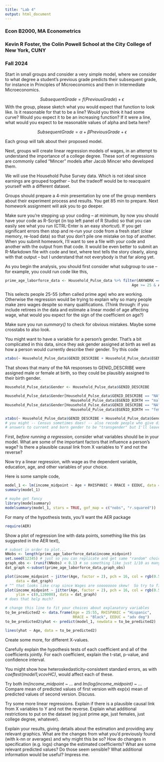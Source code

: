 ---
title: "Lab 4"
output: html_document
---

### Econ B2000, MA Econometrics
### Kevin R Foster, the Colin Powell School at the City College of New York, CUNY
### Fall 2024

Start in small groups and consider a very simple model, where we consider to what degree a student's previous grade predicts their subsequent grade, for instance in Principles of Microeconomics and then in Intermediate Microeconomics.

$$
SubsequentGrade = f(PreviousGrade) + \epsilon 
$$
With the group, please sketch what you would expect that function to look like. Is it reasonable for that to be a line? Would you think it had some curve? Would you expect it to be an increasing function? If it were a line, what would you expect to be reasonable values of alpha and beta here?

$$
SubsequentGrade = \alpha + \beta PreviousGrade + \epsilon 
$$

Each group will talk about their proposed model.

Next, groups will create linear regression models of wages, in an attempt to understand the importance of a college degree. These sort of regressions are commonly called "Mincer" models after Jacob Mincer who developed them.

We will use the Household Pulse Survey data. Which is not ideal since earnings are grouped together -- but the tradeoff would be to reacquaint yourself with a different dataset.

Groups should prepare a 4-min presentation by one of the group members about their experiment process and results. You get 85 min to prepare. Next homework assignment will ask you to go deeper.

Make sure you're stepping up your coding -- at minimum, by now you should have your code as R-Script (in top left panel of R Studio) so that you can easily see what you run (CTRL-Enter is an easy shortcut). If you get significant errors then stop and re-run your code from a fresh start (clear memory, re-load data) so that you don't pile one mistake on top of another. When you submit homework, I'll want to see a file with your code and another with the output from that code. It would be even better to submit an R-Markdown file with code and text, where text tells the story clearly, along with that output -- but I understand that not everybody is that far along yet.

As you begin the analysis, you should first consider what subgroup to use -- for example, you could run code like this,

```{r eval = FALSE}
prime_age_laborforce_data <- Household_Pulse_data %>% filter(ANYWORK == "yes employment in last 7 days" &
                                                          Age >= 25 & Age <= 55)

```

This selects people 25-55 (often called prime age) who are working. Otherwise the regression would be trying to explain why so many people make zero wages despite so many qualifications. (Think through: if you include retirees in the data and estimate a linear model of age affecting wage, what would you expect for the sign of the coefficient on age?) 

Make sure you run *summary()* to check for obvious mistakes. Maybe some crosstabs to also look.

You might want to have a variable for a person's gender. That's a bit complicated in this data, since they ask gender assigned at birth as well as how a person would currently describe their gender. Try this code

```{r eval=FALSE}
xtabs(~ Household_Pulse_data$GENID_DESCRIBE + Household_Pulse_data$EGENID_BIRTH)

```

That shows that many of the NA responses to GENID_DESCRIBE were assigned male or female at birth, so they could be plausibly assigned to their birth gender.

```{r eval=FALSE}
Household_Pulse_data$Gender <- Household_Pulse_data$GENID_DESCRIBE

Household_Pulse_data$Gender[Household_Pulse_data$GENID_DESCRIBE == "NA" & 
                              Household_Pulse_data$EGENID_BIRTH == "male"] <- "male" 
Household_Pulse_data$Gender[Household_Pulse_data$GENID_DESCRIBE == "NA" & 
                              Household_Pulse_data$EGENID_BIRTH == "female"] <- "female" 

xtabs(~ Household_Pulse_data$GENID_DESCRIBE + Household_Pulse_data$Gender)
# you might -- Census sometimes does! -- also recode people who give different 
# answers to current and born gender to be "transgender" but I'll leave that to your discretion

```


First, *before running a regression,* consider what variables should be in your model. What are some of the important factors that influence a person's wage? Is there a plausible causal link from X variables to Y and not the reverse?

Now try a linear regression, with wage as the dependent variable, education, age, and other variables of your choice. 

Here is some sample code, 
```{r eval = FALSE}
model_1 <- lm(income_midpoint ~ Age + RHISPANIC + RRACE + EEDUC, data = prime_age_laborforce_data)
summary(model_1)

# maybe get fancy
library(modelsummary)
modelsummary(model_1, stars = TRUE, gof_map = c("nobs", "r.squared"))


```

For many of the hypothesis tests, you'll want the AER package
```{r eval = FALSE}
require(AER)
```

Show a plot of regression line with data points, something like this (as suggested in the AER text),
```{r eval = FALSE}
# subset in order to plot...
NNobs <- length(prime_age_laborforce_data$income_midpoint)
set.seed(12345) # just so you can replicate and get same "random" choices
graph_obs <- (runif(NNobs) < 0.1) # so something like just 1/10 as many obs
dat_graph <-subset(prime_age_laborforce_data,graph_obs)  

plot(income_midpoint ~ jitter(Age, factor = 2), pch = 16, col = rgb(0.5, 0.5, 0.5, alpha = 0.2), 
     data = dat_graph)
# ^^ that looks like crap since Wages are soooooooo skew!  So try to find some sensible ylim = c(0, ??)
plot(income_midpoint ~ jitter(Age, factor = 2), pch = 16, col = rgb(0.5, 0.5, 0.5, alpha = 0.2), 
     ylim = c(0,120000), data = dat_graph)
# does that help much?

# change this line to fit your choices about explanatory variables
to_be_predicted2 <- data.frame(Age = 25:55, RHISPANIC = "Hispanic", 
                               RRACE = "Black", EEDUC = "adv deg")
to_be_predicted2$yhat <- predict(model_1, newdata = to_be_predicted2)

lines(yhat ~ Age, data = to_be_predicted2)

```
Create some more, for different X-values.

Carefully explain the hypothesis tests of each coefficient and all of the coefficients jointly. For each coefficient, explain the t-stat, p-value, and confidence interval.

You might show how heteroskedasticity-consistent standard errors, as with *coeftest(model1,vcovHC)*, would affect each of these.

Try both *lm(income_midpoint ~ ...* and *lm(log(income_midpoint) ~ ...* Compare mean of predicted values of first version with exp(x) mean of predicted values of second version. Discuss. 

Try some more linear regressions. Explain if there is a plausible causal link from X variables to Y and not the reverse. Explain what additional restrictions to put on the dataset (eg just prime age, just females, just college degree, whatever). 

Explain your results, giving details about the estimation and providing any relevant graphics. What are the changes from what you'd previously found (with k-nn or averages) and why might this be so? How do changes in specification (e.g. logs) change the estimated coefficients? What are some relevant predicted values? Do those seem sensible? What additional information would be useful? Impress me.

